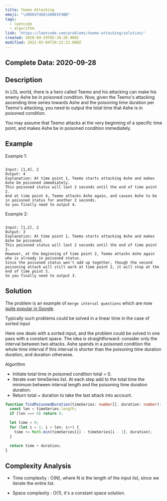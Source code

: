 ```yaml
---
title: Teemo Attacking
emoji: "\U0001F468‍\U0001F4BB"
tags:
  - leetcode
  - algorithm
link: 'https://leetcode.com/problems/teemo-attacking/solution/'
created: 2020-09-29T05:39:20.000Z
modified: 2021-03-04T20:22:23.000Z
---
```


## Complete Data: 2020-09-28

## Description

In LOL world, there is a hero called Teemo and his attacking can make his enemy Ashe be in poisoned condition. Now, given the Teemo's attacking ascending time series towards Ashe and the poisoning time duration per Teemo's attacking, you need to output the total time that Ashe is in poisoned condition.

You may assume that Teemo attacks at the very beginning of a specific time point, and makes Ashe be in poisoned condition immediately.

## Example

Example 1:

```

Input: [1,4], 2
Output: 4
Explanation: At time point 1, Teemo starts attacking Ashe and makes Ashe be poisoned immediately.
This poisoned status will last 2 seconds until the end of time point 2.
And at time point 4, Teemo attacks Ashe again, and causes Ashe to be in poisoned status for another 2 seconds.
So you finally need to output 4.
```

Example 2:

```

Input: [1,2], 2
Output: 3
Explanation: At time point 1, Teemo starts attacking Ashe and makes Ashe be poisoned.
This poisoned status will last 2 seconds until the end of time point 2.
However, at the beginning of time point 2, Teemo attacks Ashe again who is already in poisoned status.
Since the poisoned status won't add up together, though the second poisoning attack will still work at time point 2, it will stop at the end of time point 3.
So you finally need to output 3.
```

## Solution

The problem is an example of `merge interval questions` which are now [quite popular in Google](https://leetcode.com/discuss/interview-question/280433/Google-or-Phone-screen-or-Program-scheduling).

Typically such problems could be solved in a linear time in the case of sorted input

Here one deals with a sorted input, and the problem could be solved in one pass with a constant space. The idea is straightforward: consider only the interval between two attacks. Ashe spends in a poisoned condition the whole time interval if this interval is shorter than the poisoning time duration duration, and duration otherwise.

Algorithm

- Initiate total time in poisoned condition total = 0.
- Iterate over timeSeries list. At each step add to the total time the minimum between interval length and the poisoning time duration duration.
- Return total + duration to take the last attack into account.

```ts
function findPoisonedDuration(timeSeries: number[], duration: number): number {
  const len = timeSeries.length;
  if (len === 0) return 0;

  let time = 0;
  for (let i = 1; i < len; i++) {
    time += Math.min(timeSeries[i] - timeSeries[i - 1], duration);
  }

  return time + duration;
}
```

## Complexity Analysis

- Time complexity : O(N), where N is the length of the input list, since we iterate the entire list.

- Space complexity : O(1), it's a constant space solution.
